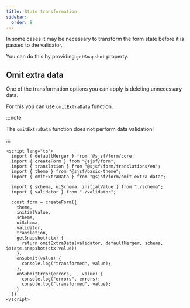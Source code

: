 ```yaml
---
title: State transformation
sidebar:
  order: 8
---
```


In some cases it may be necessary to transform the form state before it is passed to the validator.

You can do this by providing `getSnapshot` property.

## Omit extra data

One of the transformation options you can apply is deleting unnecessary data.

For this you can use `omitExtraData` function.

:::note

The `omitExtraData` function does not perform data validation!

:::

```svelte
<script lang="ts">
  import { defaultMerger } from '@sjsf/form/core'
  import { createForm } from "@sjsf/form";
  import { translation } from "@sjsf/form/translations/en";
  import { theme } from "@sjsf/basic-theme";
  import { omitExtraData } from "@sjsf/form/omit-extra-data";

  import { schema, uiSchema, initialValue } from "./schema";
  import { validator } from "./validator";
  
  const form = createForm({
    theme,
    initialValue,
    schema,
    uiSchema,
    validator,
    translation,
    getSnapshot(ctx) {
      return omitExtraData(validator, defaultMerger, schema, $state.snapshot(ctx.value))
    },
    onSubmit(value) {
      console.log("transformed", value);
    },
    onSubmitError(errors, _, value) {
      console.log("errors", errors);
      console.log("transformed", value);
    }
  })
</script>
```
